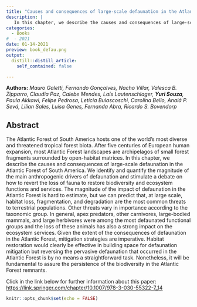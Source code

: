 ```yaml
---
title: "Causes and consequences of large-scale defaunation in the Atlantic forest"
description: |
   In this chapter, we describe the causes and consequences of large-scale defaunation in the Atlantic Forest of South America. We identify and quantify the magnitude of the main anthropogenic drivers of defaunation and stimulate a debate on how to revert the loss of fauna to restore biodiversity and ecosystem functions and services.
categories:
  - Books 
#  - 2021
date: 01-14-2021
preview: book_defau.png
output:
  distill::distill_article:
    self_contained: false

---
```

**Authors:** *Mauro Galetti, Fernando Gonçalves, Nacho Villar, Valesca B. Zipparro, Claudia Paz, Calebe Mendes, Laís Lautenschlager, **Yuri Souza**, Paula Akkawi, Felipe Pedrosa, Letícia Bulascoschi, Carolina Bello, Anaiá P. Sevá, Lilian Sales, Luísa Genes, Fernanda Abra, Ricardo S. Bovendorp*


## **Abstract**

The Atlantic Forest of South America hosts one of the world’s most diverse and threatened tropical forest biota. After five centuries of European human expansion, most Atlantic Forest landscapes are archipelagos of small forest fragments surrounded by open-habitat matrices. In this chapter, we describe the causes and consequences of large-scale defaunation in the Atlantic Forest of South America. We identify and quantify the magnitude of the main anthropogenic drivers of defaunation and stimulate a debate on how to revert the loss of fauna to restore biodiversity and ecosystem functions and services. The magnitude of the impact of defaunation in the Atlantic Forest is hard to estimate, but we can predict that, at large scale, habitat loss, fragmentation, and degradation are the most common threats to terrestrial populations. Other threats vary in importance according to the taxonomic group. In general, apex predators, other carnivores, large-bodied mammals, and large herbivores were among the most defaunated functional groups and the loss of these animals has also a strong impact on the ecosystem services. Given the extent of the consequences of defaunation in the Atlantic Forest, mitigation strategies are imperative. Habitat restoration would clearly be effective in building space for defaunation mitigation but reversing the pervasive defaunation that occurred in the Atlantic Forest is by no means a straightforward task. Nonetheless, it will be fundamental to assure the persistence of the biodiversity in the Atlantic Forest remnants.

Click in the link below for further information about this paper: [https://link.springer.com/chapter/10.1007/978-3-030-55322-7_14](https://link.springer.com/chapter/10.1007/978-3-030-55322-7_14)

```r
knitr::opts_chunk$set(echo = FALSE)
```
